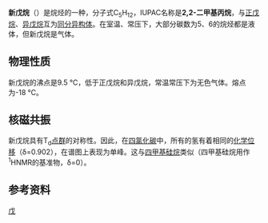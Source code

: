 {{Chembox
|   Name = 新戊烷
|   ImageFile = Neopentane-2D-skeletal.png
|   ImageName = 新戊烷的键线式球
|   ImageFile1 = Neopentane-3D-balls.png
|   ImageName1 = 新戊烷的球棒模型
|   IUPACName = neopentane
| Section1 = {{Chembox Identifiers
| CASNo = 463-82-1
| CASNo_Ref = {{cascite|correct|CAS}}
|  SMILES  =  CC(C)(C)C
|  PubChem  =  10041
|  ChemSpiderID  =  9646
|  ChemSpiderID_Ref  = {{chemspidercite|correct|chemspider}}|  EINECS  =  207-343-7
|  MeSHName  =  neopentane
|  ChEBI  =  30358
|  ChEBI_Ref  = {{ebicite|correct|EBI}}|  Beilstein  =  1730722
|  Gmelin  =  1850
|  UNII_Ref  = {{fdacite|changed|FDA}}|  UNII  =  M863R1J0BP
|  StdInChI  =  1S/C5H12/c1-5(2,3)4/h1-4H3
|  StdInChI_Ref  = {{stdinchicite|correct|chemspider}}|  StdInChIKey  =  CRSOQBOWXPBRES-UHFFFAOYSA-N
|  StdInChIKey_Ref  = {{stdinchicite|correct|chemspider}}
}}
| Section2 = {{Chembox Properties
|   Formula = C<sub>5</sub>H<sub>12</sub>
|   MolarMass = 72.15 g mol<sup>−1</sup>
|   Appearance = 无色气体
|   Density = 0.627 g/cm<sup>3</sup>
|   Solubility = 33.2 mg/L (25 deg C)
|   MeltingPt = −18 °C (255 K)
|   BoilingPt = 10 °C (283 K)
  }}
| Section4 = {{Chembox Thermochemistry
|   DeltaHf = −168 kJ/mol
|   DeltaHc = −3514 kJ/mol
|   Entropy = 217 J·K<sup>−1</sup>·mol<sup>−1</sup>
  }}
| Section7 = {{Chembox Hazards
|   ExternalMSDS =
|   EUClass = 高度易燃('''F+''')<br />对环境有害('''N''')
|   NFPA-H = 1
|   NFPA-F = 4
|   NFPA-R =
|   RPhrases = {{R12}}, {{R51/53}}
|   SPhrases = {{S2}}, {{S9}}, {{S16}}, {{S33}}, {{S61}}
|   FlashPt = 易燃气体
  }}
| Section8 = {{Chembox Related
|   Function = [[烷烃|烷烃]]
|   OtherFunctn = [[戊烷|戊烷]]<br />[[异戊烷|异戊烷]]
  }}
}}
'''新戊烷'''（{{lang-en|Neopentane}}）是烷烃的一种，分子式C<sub>5</sub>H<sub>12</sub>，IUPAC名称是'''2,2-二甲基丙烷'''，与[[正戊烷|正戊烷]]、[[异戊烷|异戊烷]]互为[[同分异构体|同分异构体]]。在室温、常压下，大部分碳数为5、6的烷烃都是液体，但新戊烷是气体。

== 物理性质 ==
新戊烷的沸点是9.5 °C，低于正戊烷和异戊烷，常温常压下为无色气体。熔点为-18 °C。

== 核磁共振 ==
新戊烷具有T<sub>d</sub>[[点群|点群]]的对称性。因此，在[[四氯化碳|四氯化碳]]中，所有的氢有着相同的[[化学位移|化学位移]]（δ=0.902），在谱图上表现为单峰。这与[[四甲基硅烷|四甲基硅烷]]类似（四甲基硅烷用作<sup>1</sup>HNMR的基准物，δ=0）。

==参考资料==
{{reflist}}

{{烷烃}}
[[Category:烷烃|戊]]